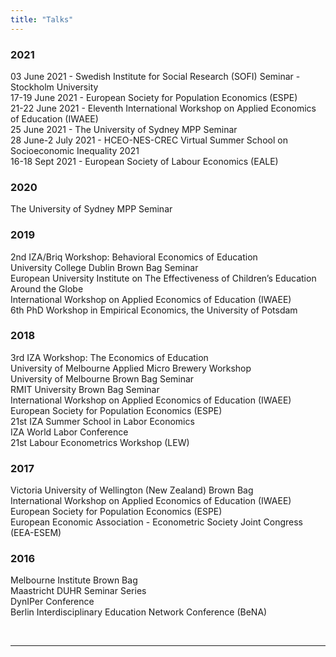 ```yaml
---
title: "Talks"
---
```


### 2021

03 June 2021 - Swedish Institute for Social Research (SOFI) Seminar - Stockholm University\
17-19 June 2021 - European Society for Population Economics (ESPE)\
21-22 June 2021 - Eleventh International Workshop on Applied Economics of Education (IWAEE)\
25 June 2021 - The University of Sydney MPP Seminar\
28 June-2 July 2021 - HCEO-NES-CREC Virtual Summer School on Socioeconomic Inequality 2021\
16-18 Sept 2021 - European Society of Labour Economics (EALE)

### 2020

The University of Sydney MPP Seminar

### 2019

2nd IZA/Briq Workshop: Behavioral Economics of Education\
University College Dublin Brown Bag Seminar\
European University Institute on The Effectiveness of Children’s Education Around the Globe\
International Workshop on Applied Economics of Education (IWAEE)\
6th PhD Workshop in Empirical Economics, the University of Potsdam

### 2018

3rd IZA Workshop: The Economics of Education\
University of Melbourne Applied Micro Brewery Workshop\
University of Melbourne Brown Bag Seminar\
RMIT University Brown Bag Seminar\
International Workshop on Applied Economics of Education (IWAEE)\
European Society for Population Economics (ESPE)\
21st IZA Summer School in Labor Economics\
IZA World Labor Conference\
21st Labour Econometrics Workshop (LEW)

### 2017

Victoria University of Wellington (New Zealand) Brown Bag\
International Workshop on Applied Economics of Education (IWAEE)\
European Society for Population Economics (ESPE)\
European Economic Association - Econometric Society Joint Congress (EEA-ESEM)

### 2016

Melbourne Institute Brown Bag\
Maastricht DUHR Seminar Series\
DynIPer Conference\
Berlin Interdisciplinary Education Network Conference (BeNA)


<!--
Add separation here between body and footer
-->

<br>

---

